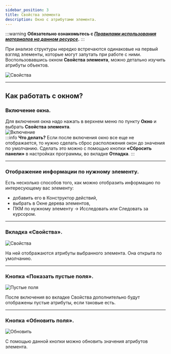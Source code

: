 ```yaml
---
sidebar_position: 3
title: Свойства элемента
description: Окно с атрибутами элемента.
---  
```

:::warning **Обязательно ознакомьтесь с [*Правилами использования материалов на данном ресурсе*](../../Disclaimer).**
:::

При анализе структуры нередко встречаются одинаковые на первый взгляд элементы, которые могут запутать при работе с ними. Воспользовавшись окном **Свойства элемента**, можно детально изучить атрибуты объектов.  

![Свойства](./assets/ElementProp/ElementProp_Pic1.png)  
_______________________________________________  
## Как работать с окном?  
### Включение окна.  
Для включения окна надо нажать в верхнем меню по пункту **Окно** и выбрать **Свойства элемента**.  
![Включение](./assets/ElementProp/ElementProp_Pic2.png)  
:::info **Что делать?**
Если после включения окно все еще не отображается, то нужно сделать сброс расположения окон до значения по умолчанию. Сделать это можно с помощью кнопки **«Сбросить панели»** в настройках программы, во вкладке **Отладка**.
::: 
_______________________________________________    
### Отображение информации по нужному элементу.  
Есть несколько способов того, как можно отобразить информацию по интересующему вас элементу:  
- добавить его в Конструктор действий,  
- выбрать в Окне дерева элементов,  
- ПКМ по нужному элементу → Исследовать или Следовать за курсором.  
_______________________________________________  
### Вкладка «Свойства».  
![Свойства](./assets/ElementProp/ElementProp_Pic3.png)  

На ней отображаются атрибуты выбранного элемента. Она открыта по умолчанию.  
_______________________________________________ 
### Кнопка «Показать пустые поля».  
![Пустые поля](./assets/ElementProp/ElementProp_Pic4.png)  

После включения во вкладке Свойства дополнительно будут отображены пустые атрибуты, если таковые есть.  
_______________________________________________   
### Кнопка «Обновить поля».  
![Обновить](./assets/ElementProp/ElementProp_Pic5.png)  
  
С помощью данной кнопки можно обновить значения атрибутов элемента. 